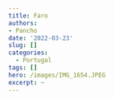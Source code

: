 ```yaml
---
title: Faro
authors: 
- Pancho
date: '2022-03-23'
slug: []
categories:
  - Portugal
tags: []
hero: /images/IMG_1654.JPEG
excerpt: ~
---
```

